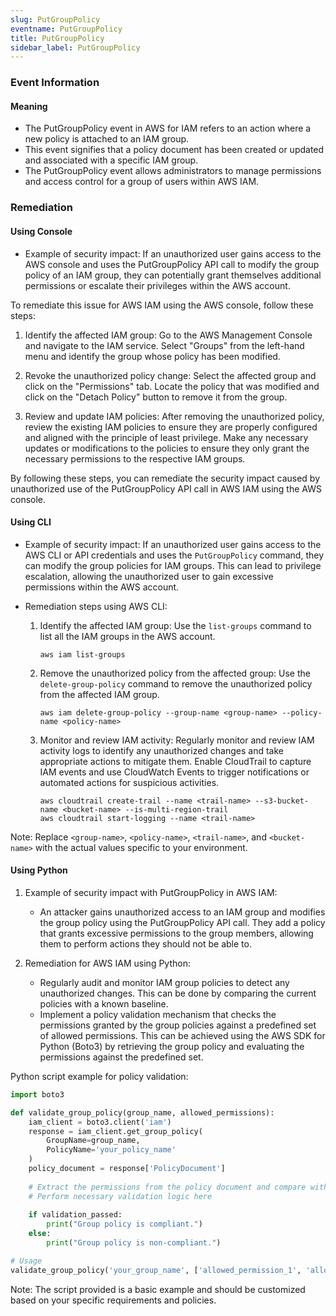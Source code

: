 ```yaml
--- 
slug: PutGroupPolicy
eventname: PutGroupPolicy
title: PutGroupPolicy
sidebar_label: PutGroupPolicy
---
```

                       
### Event Information

#### Meaning

- The PutGroupPolicy event in AWS for IAM refers to an action where a new policy is attached to an IAM group.
- This event signifies that a policy document has been created or updated and associated with a specific IAM group.
- The PutGroupPolicy event allows administrators to manage permissions and access control for a group of users within AWS IAM.

### Remediation

#### Using Console

- Example of security impact: If an unauthorized user gains access to the AWS console and uses the PutGroupPolicy API call to modify the group policy of an IAM group, they can potentially grant themselves additional permissions or escalate their privileges within the AWS account.

To remediate this issue for AWS IAM using the AWS console, follow these steps:

1. Identify the affected IAM group: Go to the AWS Management Console and navigate to the IAM service. Select "Groups" from the left-hand menu and identify the group whose policy has been modified.

2. Revoke the unauthorized policy change: Select the affected group and click on the "Permissions" tab. Locate the policy that was modified and click on the "Detach Policy" button to remove it from the group.

3. Review and update IAM policies: After removing the unauthorized policy, review the existing IAM policies to ensure they are properly configured and aligned with the principle of least privilege. Make any necessary updates or modifications to the policies to ensure they only grant the necessary permissions to the respective IAM groups.

By following these steps, you can remediate the security impact caused by unauthorized use of the PutGroupPolicy API call in AWS IAM using the AWS console.

#### Using CLI

- Example of security impact: If an unauthorized user gains access to the AWS CLI or API credentials and uses the `PutGroupPolicy` command, they can modify the group policies for IAM groups. This can lead to privilege escalation, allowing the unauthorized user to gain excessive permissions within the AWS account.

- Remediation steps using AWS CLI:
  1. Identify the affected IAM group: Use the `list-groups` command to list all the IAM groups in the AWS account.
     ```
     aws iam list-groups
     ```

  2. Remove the unauthorized policy from the affected group: Use the `delete-group-policy` command to remove the unauthorized policy from the affected IAM group.
     ```
     aws iam delete-group-policy --group-name <group-name> --policy-name <policy-name>
     ```

  3. Monitor and review IAM activity: Regularly monitor and review IAM activity logs to identify any unauthorized changes and take appropriate actions to mitigate them. Enable CloudTrail to capture IAM events and use CloudWatch Events to trigger notifications or automated actions for suspicious activities.
     ```
     aws cloudtrail create-trail --name <trail-name> --s3-bucket-name <bucket-name> --is-multi-region-trail
     aws cloudtrail start-logging --name <trail-name>
     ```

Note: Replace `<group-name>`, `<policy-name>`, `<trail-name>`, and `<bucket-name>` with the actual values specific to your environment.

#### Using Python

1. Example of security impact with PutGroupPolicy in AWS IAM:
   - An attacker gains unauthorized access to an IAM group and modifies the group policy using the PutGroupPolicy API call. They add a policy that grants excessive permissions to the group members, allowing them to perform actions they should not be able to.

2. Remediation for AWS IAM using Python:
   - Regularly audit and monitor IAM group policies to detect any unauthorized changes. This can be done by comparing the current policies with a known baseline.
   - Implement a policy validation mechanism that checks the permissions granted by the group policies against a predefined set of allowed permissions. This can be achieved using the AWS SDK for Python (Boto3) by retrieving the group policy and evaluating the permissions against the predefined set.

Python script example for policy validation:

```python
import boto3

def validate_group_policy(group_name, allowed_permissions):
    iam_client = boto3.client('iam')
    response = iam_client.get_group_policy(
        GroupName=group_name,
        PolicyName='your_policy_name'
    )
    policy_document = response['PolicyDocument']
    
    # Extract the permissions from the policy document and compare with allowed_permissions
    # Perform necessary validation logic here
    
    if validation_passed:
        print("Group policy is compliant.")
    else:
        print("Group policy is non-compliant.")

# Usage
validate_group_policy('your_group_name', ['allowed_permission_1', 'allowed_permission_2'])
```

Note: The script provided is a basic example and should be customized based on your specific requirements and policies.


 